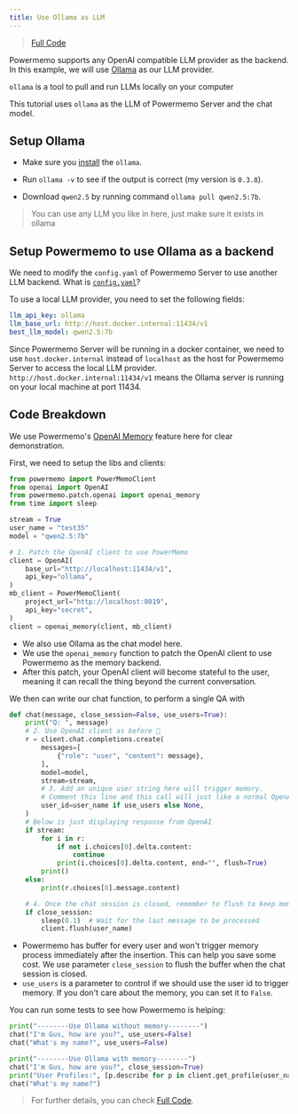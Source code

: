 ```yaml
---
title: Use Ollama as LLM
---
```

> [Full Code](https://github.com/memodb-io/powermemo/tree/dev/assets/tutorials/ollama%2Bpowermemo)

Powermemo supports any OpenAI compatible LLM provider as the backend.
In this example, we will use [Ollama](https://ollama.com/) as our LLM provider.

`ollama` is a tool to pull and run LLMs locally on your computer

This tutorial uses `ollama` as the LLM of Powermemo Server and the chat model.

## Setup Ollama

- Make sure you [install](https://ollama.com/download) the `ollama`. 

- Run `ollama -v` to see if the output is correct (my version is `0.3.8`).
- Download `qwen2.5` by running command `ollama pull qwen2.5:7b`.
> You can use any LLM you like in here, just make sure it exists in ollama

## Setup Powermemo to use Ollama as a backend

We need to modify the `config.yaml` of Powermemo Server to use another LLM backend.
<Tip>What is [`config.yaml`](/references/full)?</Tip>

To use a local LLM provider, you need to set the following fields:
```yaml config.yaml
llm_api_key: ollama
llm_base_url: http://host.docker.internal:11434/v1
best_llm_model: qwen2.5:7b
```
Since Powermemo Server will be running in a docker container, we need to use `host.docker.internal` instead of `localhost` as the host for Powermemo Server to access the local LLM provider.
`http://host.docker.internal:11434/v1` means the Ollama server is running on your local machine at port 11434.



## Code Breakdown
We use Powermemo's [OpenAI Memory](/practices/openai) feature here for clear demonstration.

First, we need to setup the libs and clients:
```python
from powermemo import PowerMemoClient
from openai import OpenAI
from powermemo.patch.openai import openai_memory
from time import sleep

stream = True
user_name = "test35"
model = "qwen2.5:7b"

# 1. Patch the OpenAI client to use PowerMemo
client = OpenAI(
    base_url="http://localhost:11434/v1",
    api_key="ollama",
)
mb_client = PowerMemoClient(
    project_url="http://localhost:8019",
    api_key="secret",
)
client = openai_memory(client, mb_client)
```
- We also use Ollama as the chat model here.
- We use the `openai_memory` function to patch the OpenAI client to use Powermemo as the memory backend.
- After this patch, your OpenAI client will become stateful to the user, meaning it can recall the thing beyond the current conversation.

We then can write our chat function, to perform a single QA with 
```python
def chat(message, close_session=False, use_users=True):
    print("Q: ", message)
    # 2. Use OpenAI client as before 🚀
    r = client.chat.completions.create(
        messages=[
            {"role": "user", "content": message},
        ],
        model=model,
        stream=stream,
        # 3. Add an unique user string here will trigger memory.
        # Comment this line and this call will just like a normal OpenAI ChatCompletion
        user_id=user_name if use_users else None,
    )
    # Below is just displaying response from OpenAI
    if stream:
        for i in r:
            if not i.choices[0].delta.content:
                continue
            print(i.choices[0].delta.content, end="", flush=True)
        print()
    else:
        print(r.choices[0].message.content)

    # 4. Once the chat session is closed, remember to flush to keep memory updated.
    if close_session:
        sleep(0.1)  # Wait for the last message to be processed
        client.flush(user_name)
```
- Powermemo has buffer for every user and won't trigger memory process immediately after the insertion. This can help you save some cost. We use parameter `close_session` to flush the buffer when the chat session is closed.
- `use_users` is a parameter to control if we should use the user id to trigger memory. If you don't care about the memory, you can set it to `False`.


You can run some tests to see how Powermemo is helping:
```python
print("--------Use Ollama without memory--------")
chat("I'm Gus, how are you?", use_users=False)
chat("What's my name?", use_users=False)

print("--------Use Ollama with memory--------")
chat("I'm Gus, how are you?", close_session=True)
print("User Profiles:", [p.describe for p in client.get_profile(user_name)])
chat("What's my name?")
```

> For further details, you can check [Full Code](https://github.com/memodb-io/powermemo/tree/dev/assets/tutorials/ollama%2Bpowermemo).